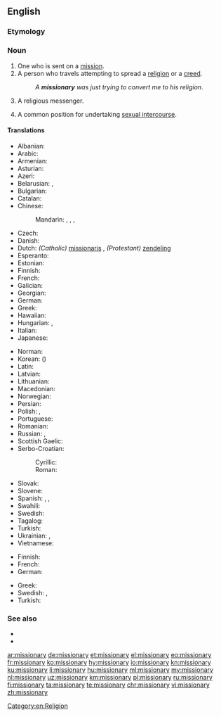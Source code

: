 ==English==

===Etymology===
{{suffix|mission|ary|lang=en}}

===Noun===
{{en-noun|missionaries}}

# One who is sent on a [[mission]].
# A person who travels attempting to spread a [[religion]] or a [[creed]].
#: ''A '''missionary''' was just trying to convert me to his religion''.
# {{lb|en|pejorative}} A religious messenger.
# {{lb|en|uncountable}} A common position for undertaking [[sexual intercourse]].

====Translations====
{{trans-top|person traveling to spread a religion}}
* Albanian: {{t+|sq|misionar|m}}
* Arabic: {{t|ar|مُبَشِّر|m}}
* Armenian: {{t+|hy|քարոզիչ|sc=Armn}}
* Asturian: {{t|ast|misioneru|m}}
* Azeri: {{t|az|missioner}}
* Belarusian: {{t|be|місіяне́р|m|sc=Cyrl}}, {{t|be|місіяне́рка|f|sc=Cyrl}}
* Bulgarian: {{t|bg|мисионе́р|m|sc=Cyrl}}
* Catalan: {{t|ca|missioner|m}}
* Chinese:
*: Mandarin: {{t+|cmn|傳教士|sc=Hani}}, {{t+|cmn|传教士|tr=chuánjiàoshì|sc=Hani}}, {{t+|cmn|傳道者|sc=Hani}}, {{t+|cmn|传道者|tr=chuándàozhě|sc=Hani}}
* Czech: {{t+|cs|misionář|m}}
* Danish: {{t|da|missionær|c}}
* Dutch: ''(Catholic)'' [[missionaris]] {{g|m}}, ''(Protestant)'' [[zendeling]] {{g|m}}
* Esperanto: {{t|eo|misiisto}}
* Estonian: {{t|et|misjonär}}
* Finnish: {{t+|fi|lähetyssaarnaaja}}
* French: {{t+|fr|missionnaire|m}}
* Galician: {{t|gl|misioneiro|m}}
* Georgian: {{t|ka|მისიონერი|sc=Geor}}
* German: {{t+|de|Missionar|m}}
* Greek: {{t+|el|ιεραπόστολος|m|f}}
* Hawaiian: {{t|haw|mikanele}}
* Hungarian: {{t+|hu|hittérítő}}, {{t+|hu|misszionárius}}
* Italian: {{t+|it|missionario|m}}
* Japanese: {{t|ja|宣教師|tr=せんきょうし, senkyōshi|sc=Jpan}}
{{trans-mid}}
* Norman: {{t|nrf|missionnaithe|m|f}}
* Korean: {{t+|ko|선교사|sc=Kore}} ({{t|ko|宣敎師|sc=Kore}})
* Latin: {{t|la|missiōnārius|m}}
* Latvian: {{t|lv|misionārs|m}}
* Lithuanian: {{t+|lt|misionierius|m}}
* Macedonian: {{t|mk|мисионер|m|sc=Cyrl}}
* Norwegian: {{t|no|misjonær|m}}
* Persian: {{t+|fa|میسیونر|tr=misioner|sc=fa-Arab}}
* Polish: {{t+|pl|misjonarz|m}}, {{t|pl|misjonarka|f}}
* Portuguese: {{t+|pt|missionário|m}}
* Romanian: {{t+|ro|misionar|m}}
* Russian: {{t+|ru|миссионе́р|m}}, {{t+|ru|миссионе́рка|f}}
* Scottish Gaelic: {{t|gd|teachdaire|m}}
* Serbo-Croatian:
*: Cyrillic: {{t|sh|мисионар|m}}
*: Roman: {{t+|sh|misionar|m}}
* Slovak: {{t|sk|misionár|m}}
* Slovene: {{t+|sl|misijonar|m}}
* Spanish: {{t+|es|misionero|m}}, {{t|es|misionera|f}}, {{t+|es|misionario}}
* Swahili: {{t|sw|mmisionari}}
* Swedish: {{t+|sv|missionär}}
* Tagalog: {{t|tl|misyonero}}
* Turkish: {{t+|tr|misyoner}}
* Ukrainian: {{t|uk|місіоне́р|m|sc=Cyrl}}, {{t|uk|місіоне́рка|f|sc=Cyrl}}
* Vietnamese: {{t|vi|người truyền giáo}}
{{trans-bottom}}

{{trans-top|position for sexual intercourse}}
* Finnish: {{t+|fi|lähetyssaarnaaja}}
* French: {{t+|fr|missionnaire|m}}
* German: {{t+|de|Missionarsstellung|f}}
{{trans-mid}}
* Greek: {{t+|el|ιεραποστολικό|n}}
* Swedish: {{t|sv|missionärsställning|c}}, {{t+|sv|missionären|c}}
* Turkish: {{t|tr|misyoner pozisyonu}}
{{trans-bottom}}

===See also===
* {{pedialite}}
* {{pedialite|Missionary (disambiguation)}}

[[Category:en:Religion]]

[[ar:missionary]]
[[de:missionary]]
[[et:missionary]]
[[el:missionary]]
[[eo:missionary]]
[[fr:missionary]]
[[ko:missionary]]
[[hy:missionary]]
[[io:missionary]]
[[kn:missionary]]
[[ku:missionary]]
[[li:missionary]]
[[hu:missionary]]
[[ml:missionary]]
[[my:missionary]]
[[nl:missionary]]
[[uz:missionary]]
[[km:missionary]]
[[pl:missionary]]
[[ru:missionary]]
[[fi:missionary]]
[[ta:missionary]]
[[te:missionary]]
[[chr:missionary]]
[[vi:missionary]]
[[zh:missionary]]